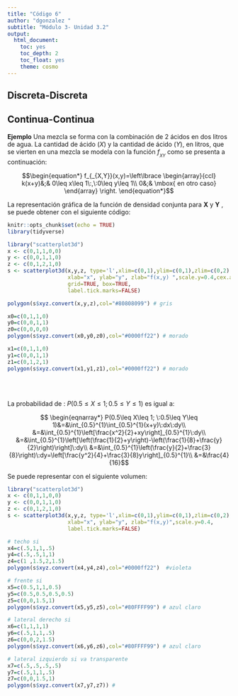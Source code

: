 ```yaml
---
title: "Código 6"
author: "dgonzalez "
subtitle: "Módulo 3- Unidad 3.2" 
output:
  html_document:
    toc: yes
    toc_depth: 2
    toc_float: yes
    theme: cosmo
---
```


## **Discreta-Discreta**


## **Continua-Continua**

**Ejemplo** Una mezcla se forma con la combinación de 2 ácidos en dos litros de agua. La cantidad de ácido $(X)$ y la cantidad de ácido $(Y)$, en litros, que se vierten en una mezcla se modela con la función $f_{_{XY}}$ como se presenta a continuación:

$$\begin{equation*}
				f_{_{X,Y}}(x,y)=\left\lbrace
				\begin{array}{ccl}
				k(x+y)&;& 0\leq x\leq 1\:,\:0\leq y\leq 1\\
				0&;& \mbox{ en otro caso}
				\end{array}
				\right.
				\end{equation*}$$

La representación gráfica de la función de densidad conjunta para **X** y **Y** , se puede obtener con el siguiente código:

```r
knitr::opts_chunk$set(echo = TRUE)
library(tidyverse)


```

```r
library("scatterplot3d")
x <- c(0,1,1,0,0) 
y <- c(0,0,1,1,0) 
z <- c(0,1,2,1,0) 
s <- scatterplot3d(x,y,z, type='l',xlim=c(0,1),ylim=c(0,1),zlim=c(0,2), angle=60,
                   xlab="x", ylab="y", zlab="f(x,y) ",scale.y=0.4,cex.axis=1.5, cex.names = 1.5,
                   grid=TRUE, box=TRUE,
                   label.tick.marks=FALSE)

polygon(s$xyz.convert(x,y,z),col="#80808099") # gris

x0=c(0,1,1,0)
y0=c(0,0,1,1)
z0=c(0,0,0,0)
polygon(s$xyz.convert(x0,y0,z0),col="#0000ff22") # morado

x1=c(0,1,1,0)
y1=c(0,0,1,1)
z1=c(0,1,2,1)
polygon(s$xyz.convert(x1,y1,z1),col="#0000ff22") # morado
```

<br/><br/>

La probabilidad de :
$P(0.5 \leq X \leq 1; 0.5 \leq Y \leq 1)$ es igual a:

$$ \begin{eqnarray*}
						P(0.5\leq X\leq 1; \:0.5\leq Y\leq 1)&=&\int_{0.5}^{1}\int_{0.5}^{1}(x+y)\:dx\:dy\\
						&=&\int_{0.5}^{1}\left[\frac{x^2}{2}+xy\right]_{0.5}^{1}\:dy\\
						&=&\int_{0.5}^{1}\left[\left(\frac{1}{2}+y\right)-\left(\frac{1}{8}+\frac{y}{2}\right)\right]\:dy\\
						&=&\int_{0.5}^{1}\left(\frac{y}{2}+\frac{3}{8}\right)\:dy=\left[\frac{y^2}{4}+\frac{3}{8}y\right]_{0.5}^{1}\\
						&=&\frac{4}{16}$$

Se puede representar con el siguiente volumen:

```r
library("scatterplot3d")
x <- c(0,1,1,0,0) 
y <- c(0,0,1,1,0) 
z <- c(0,1,2,1,0) 
s <- scatterplot3d(x,y,z, type='l',xlim=c(0,1),ylim=c(0,1),zlim=c(0,2), angle=45,
                   xlab="x", ylab="y", zlab="f(x,y)",scale.y=0.4,
                   label.tick.marks=FALSE)

# techo si 
x4=c(.5,1,1,.5)
y4=c(.5,.5,1,1)
z4=c(1 ,1.5,2,1.5)
polygon(s$xyz.convert(x4,y4,z4),col="#0000ff22")  #violeta

# frente si
x5=c(0.5,1,1,0.5)
y5=c(0.5,0.5,0.5,0.5)
z5=c(0,0,1.5,1)
polygon(s$xyz.convert(x5,y5,z5),col="#80FFFF99") # azul claro

# lateral derecho si
x6=c(1,1,1,1)
y6=c(.5,1,1,.5)
z6=c(0,0,2,1.5)
polygon(s$xyz.convert(x6,y6,z6),col="#80FFFF99") # azul claro

# lateral izquierdo si va transparente
x7=c(.5,.5,.5,.5)
y7=c(.5,1,1,.5)
z7=c(0,0,1.5,1)
polygon(s$xyz.convert(x7,y7,z7)) # 


```

```r

```

<br/><br/>


<br/><br/>




